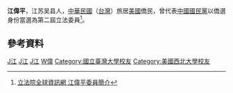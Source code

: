 {{Infobox_officeholder
| name = 江偉平
| image name =
| width = 
| now = 中華民國（台灣）政治人士 
| period = 
| Sex = 男 
| Native place = 江苏吴县（今苏州）
| date of birth = 
| party = {{Kmt|19px}}
| place of birth = 
| educate = 
*台灣大學化工系畢業
*西北大學企管碩士
*美國華盛頓大學工程博士
| past = 
*美中國建學術聯誼會會長
*瑞柏華人協會會長
*美中三民主義大同盟秘書長
*芝加哥台大校友會會長
*芝加哥中國同學校友會會長
*台大工學院學生代聯會主席
*僑務委員會僑務委員
*美國亞美和化學公司高級研究員及高級稽核員
*美國「北部石油化學公司」及「昆頓化學公司」研究部門經理、主任工程師及研究科學家
*第二屆立法委員<br><span style="color: blue;">(1993年-1996年)</span>
}}
'''江偉平'''，江苏吴县人，[[中華民國|中華民國]]（[[台灣|台灣]]）旅居[[美國|美國]]僑民，曾代表[[中國國民黨|中國國民黨]]以僑選身份當選為第二屆立法委員<ref>[http://www.ly.gov.tw/ly/01_introduce/0103_leg/leg_main/leg_ver01_01.jsp?ItemNO=01030100&lgno=00010&stage=2 立法院全球資訊網 江偉平委員簡介]</ref>。

==參考資料==
{{Reflist}}

[[Category:華盛頓大學校友|J江]]
[[Category:第二屆立法院立法委員|J江]]
[[Category:中國國民黨黨員|J江]]
[[Category:江姓|W偉]]
[[Category:國立臺灣大學校友|Category:國立臺灣大學校友]]
[[Category:美國西北大學校友|Category:美國西北大學校友]]